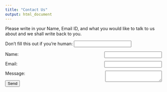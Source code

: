 ```yaml
---
title: "Contact Us"
output: html_document
---
```

Please write in your Name, Email ID, and what you would like to talk to us about and we shall write back to you.

<div class="form">
  <form name="contact" method="POST" netlify-honeypot="bot-field"     data-netlify="true">
    <p class="hidden">
      <label>
        Don’t fill this out if you’re human: 
        <input name="bot-field" />
      </label>
    </p>
    <p>
      <label>
        Name: <input type="text" name="name" style="float:right"/>
      </label>
    </p>
    <p>
      <label>
        Email: <input type="text" name="email" style="float:right" />
      </label>
    </p>
    <p>
      <label>
        Message: 
        <textarea name="message" style="float:right"></textarea>
      </label>
    </p>
    <p>
      <button type="submit">Send</button>
    </p>
  </form>
</div>
